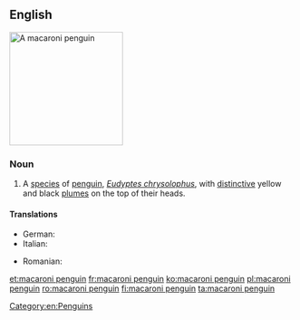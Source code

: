 ==English==
[[Image:Macaroni (js)1.jpg|200px|thumb|right|A macaroni penguin]]
{{wikipedia}}
{{wikispecies|Eudyptes chrysolophus}}

===Noun===
{{en-noun}}

# A [[species]] of [[penguin]], ''[[Eudyptes chrysolophus]]'', with [[distinctive]] yellow and black [[plume]]s on the top of their heads.

====Translations====
{{trans-top|''Eudyptes chrysolophus''}}
* German: {{t+|de|Goldschopfpinguin|m}}
* Italian: {{t|it|pinguino macaroni|m}}
{{trans-mid}}
* Romanian: {{t|ro|pinguinul macaroni|m}}
{{trans-bottom}}

[[Category:en:Penguins]]

[[et:macaroni penguin]]
[[fr:macaroni penguin]]
[[ko:macaroni penguin]]
[[pl:macaroni penguin]]
[[ro:macaroni penguin]]
[[fi:macaroni penguin]]
[[ta:macaroni penguin]]